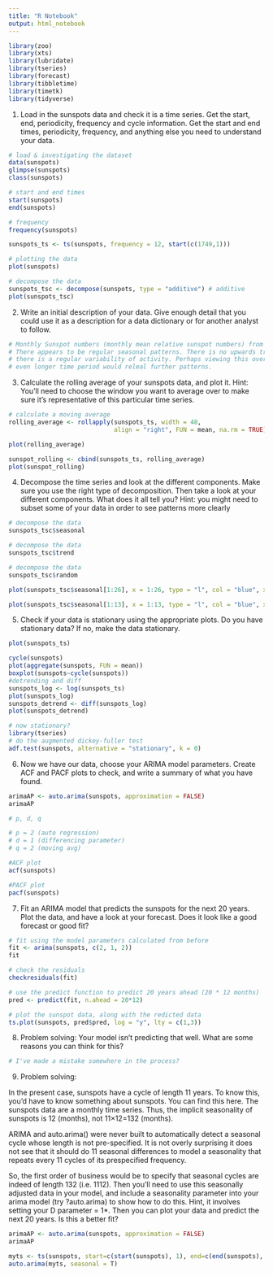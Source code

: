 ```yaml
---
title: "R Notebook"
output: html_notebook
---
```


```r
library(zoo)
library(xts)
library(lubridate)
library(tseries)
library(forecast)
library(tibbletime)
library(timetk)
library(tidyverse)
```

1. Load in the sunspots data and check it is a time series. Get the start, end, periodicity, frequency and cycle information. Get the start and end times, periodicity, frequency, and anything else you need to understand your data.
```r
# load & investigating the dataset
data(sunspots)
glimpse(sunspots)
class(sunspots)

# start and end times
start(sunspots)
end(sunspots)

# frequency
frequency(sunspots)

sunspots_ts <- ts(sunspots, frequency = 12, start(c(1749,1)))

# plotting the data
plot(sunspots)

# decompose the data
sunspots_tsc <- decompose(sunspots, type = "additive") # additive
plot(sunspots_tsc)
```

2. Write an initial description of your data. Give enough detail that you could use it as a description for a data dictionary or for another analyst to follow.
```r
# Monthly Sunspot numbers (monthly mean relative sunspot numbers) from 1749 - 1893
# There appears to be regular seasonal patterns. There is no upwards trend, rather
# there is a regular variability of activity. Perhaps viewing this over an
# even longer time period would releal further patterns.
```

3. Calculate the rolling average of your sunspots data, and plot it. Hint: You’ll need to choose the window you want to average over to make sure it’s representative of this particular time series.
```r
# calculate a moving average
rolling_average <- rollapply(sunspots_ts, width = 48, 
                             align = "right", FUN = mean, na.rm = TRUE)

plot(rolling_average)

sunspot_rolling <- cbind(sunspots_ts, rolling_average)
plot(sunspot_rolling)
```

4. Decompose the time series and look at the different components. Make sure you use the right type of decomposition. Then take a look at your different components. What does it all tell you? Hint: you might need to subset some of your data in order to see patterns more clearly
```r
# decompose the data
sunspots_tsc$seasonal
```

```r
# decompose the data
sunspots_tsc$trend
```

```r
# decompose the data
sunspots_tsc$random
```

```r
plot(sunspots_tsc$seasonal[1:26], x = 1:26, type = "l", col = "blue", xlab = "year", ylab = "sunspots")
```

```r
plot(sunspots_tsc$seasonal[1:13], x = 1:13, type = "l", col = "blue", xlab = "year", ylab = "sunspots")
```


5. Check if your data is stationary using the appropriate plots. Do you have stationary data? If no, make the data stationary.
```r
plot(sunspots_ts)
```

```r
cycle(sunspots)
plot(aggregate(sunspots, FUN = mean))
boxplot(sunspots~cycle(sunspots))
#detrending and diff
sunspots_log <- log(sunspots_ts)
plot(sunspots_log)
sunspots_detrend <- diff(sunspots_log)
plot(sunspots_detrend)

```
```r
# now stationary?
library(tseries)
# do the augmented dickey-fuller test
adf.test(sunspots, alternative = "stationary", k = 0)
```


6. Now we have our data, choose your ARIMA model parameters. Create ACF and PACF plots to check, and write a summary of what you have found.
```r
arimaAP <- auto.arima(sunspots, approximation = FALSE)
arimaAP
```
```r
# p, d, q

# p = 2 (auto regression)
# d = 1 (differencing parameter)
# q = 2 (moving avg)

#ACF plot
acf(sunspots)

#PACF plot
pacf(sunspots)
```

7. Fit an ARIMA model that predicts the sunspots for the next 20 years. Plot the data, and have a look at your forecast. Does it look like a good forecast or good fit?
```r
# fit using the model parameters calculated from before
fit <- arima(sunspots, c(2, 1, 2))
fit
```

```r
# check the residuals
checkresiduals(fit)
```

```r
# use the predict function to predict 20 years ahead (20 * 12 months)
pred <- predict(fit, n.ahead = 20*12)

# plot the sunspot data, along with the redicted data
ts.plot(sunspots, pred$pred, log = "y", lty = c(1,3))
```



8. Problem solving: Your model isn’t predicting that well. What are some reasons you can think for this?
```r
# I've made a mistake somewhere in the process?
```

9. Problem solving:

In the present case, sunspots have a cycle of length 11 years. To know this, you’d have to know something about sunspots. You can find this here. The sunspots data are a monthly time series. Thus, the implicit seasonality of sunspots is 12 (months), not 11×12=132 (months).

ARIMA and auto.arima() were never built to automatically detect a seasonal cycle whose length is not pre-specified. It is not overly surprising it does not see that it should do 11 seasonal differences to model a seasonality that repeats every 11 cycles of its prespecified frequency.

So, the first order of business would be to specify that seasonal cycles are indeed of length 132 (i.e. 1112). Then you’ll need to use this seasonally adjusted data in your model, and include a seasonality parameter into your arima model (try ?auto.arima) to show how to do this. Hint, it involves setting your D parameter = 1*. Then you can plot your data and predict the next 20 years. Is this a better fit?

```r
arimaAP <- auto.arima(sunspots, approximation = FALSE)
arimaAP
```

```r
myts <- ts(sunspots, start=c(start(sunspots), 1), end=c(end(sunspots), 1112), frequency= frequency(sunspots))
auto.arima(myts, seasonal = T)
```


```r

```

